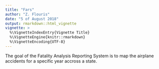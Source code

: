 ```yaml
---
title: "Fars"
author: "Z. Flouris"
date: "5 of August 2018"
output: rmarkdown::html_vignette
vignette: >
  %\VignetteIndexEntry{Vignette Title}
  %\VignetteEngine{knitr::rmarkdown}
  %\VignetteEncoding{UTF-8}
---
```

The goal of the Fatality Analysis Reporting System is to map the airplane accidents for a specific year accross a state.
